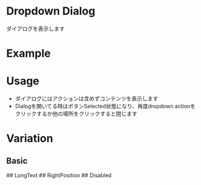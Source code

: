 
<Meta of={DropdownDialogStories} />

# Dropdown Dialog
ダイアログを表示します

# Example
<Canvas of={DropdownDialogStories.Basic} />
<Controls />

# Usage
- ダイアログにはアクションは含めずコンテンツを表示します
- Dialogを開いてる時はボタンSelected状態になり、再度dropdown actionをクリックするか他の場所をクリックすると閉じます

# Variation
## Basic
<Canvas of={DropdownDialogStories.Basic} />
## LongText
<Canvas of={DropdownDialogStories.LongText} />
## RightPosition
<Canvas of={DropdownDialogStories.RightPosition} />
## Disabled
<Canvas of={DropdownDialogStories.Disabled} />